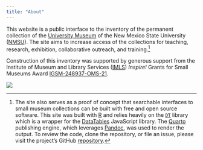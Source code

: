 ```yaml
---
title: "About"
---
```


This website is a public interface to the inventory of the permanent collection of the [University Museum](https://univmuseum.nmsu.edu/){target="_blank"} of the New Mexico State University ([NMSU](https://nmsu.edu/){target="_blank"}). The site aims to increase access of the collections for teaching, research, exhibition, collaborative outreach, and training.[^1]

[^1]: The site also serves as a proof of concept that searchable interfaces to small museum collections can be built with free and open source software. This site was built with [R](https://www.r-project.org/){target="_blank"} and relies heavily on the [`DT`](https://rstudio.github.io/DT/){target="_blank"} library which is a wrapper for the [DataTables](https://datatables.net/){target="_blank"} JavaScript library. The [Quarto](https://quarto.org/){target="_blank"} publishing engine, which leverages [Pandoc](https://pandoc.org/){target="_blank"}, was used to render the output. To review the code, clone the repository, or file an issue, please visit the project's GitHub [repository](https://github.com/n8craig/um-inventory){target="_blank"}.

::: {layout-ncol="2"}
Construction of this inventory was supported by generous support from the Institute of Museum and Library Services ([IMLS](https://www.imls.gov/){target="_blank"}) *Inspire!* Grants for Small Museums Award [IGSM-248937-OMS-21](https://www.imls.gov/grants/awarded/igsm-248937-oms-21){target="_blank"}.

[![](https://www.imls.gov/sites/default/files/imls_logo_2c.bmp)](https://www.imls.gov)
:::
